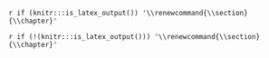 
\appendix

`r if (knitr:::is_latex_output()) '\\renewcommand{\\section}{\\chapter}'`

`r if (!(knitr:::is_latex_output())) '\\renewcommand{\\section}{\\chapter}'`


